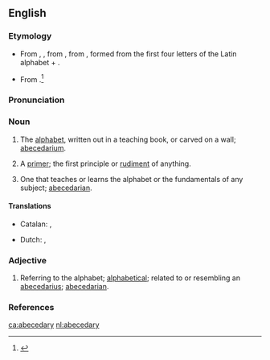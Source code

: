 ==English==

===Etymology===
* From {{etyl|enm|en}}, {{term|abecedary|lang=enm}}, from {{etyl|ML.|en}} {{term|abecedarium||alphabet, primer|lang=la}}, from {{etyl|LL.}} {{term|abecedarius||lang=la|of the alphabet}}, formed from the first four letters of the Latin alphabet + {{term|-arius||lang=la}}.
* {{sense|primer}} From {{etyl|ML.|en}} {{term|abecedarium||alphabet, primer|lang=la}}.<ref name=SOED>{{reference-book | last =| first = | authorlink =  | coauthors =  | editor =Brown, Lesley  | others =  | title = The Shorter Oxford English Dictionary | origdate =  | origyear = 1933| origmonth =  | url =  | format =  | accessdate =  | accessyear =  | accessmonth =  | edition = 5th | date =  | year =2003| month =  | publisher =Oxford University Press  | location =Oxford, UK | language =  | id =  | doi = | isbn =978-0-19-860575-7 | lccn = | ol = | pages =3| chapter =  | chapterurl =  | quote =}}</ref>

===Pronunciation===
{{a|RP}} {{IPA|/ˌeɪ.biː.ˈsiː.də.i/}}
{{a|US}} {{IPA|/ˌeɪ.bi.ˈsi.dɚ.i/|/ˌeɪ.bi.ˈsi.də.ɹi/}}

===Noun===
{{en-noun|abecedaries}}

# The [[alphabet]], written out in a teaching book, or carved on a wall; [[abecedarium]].
# {{rare}} A [[primer]]; the first principle or [[rudiment]] of anything.
# One that teaches or learns the alphabet or the fundamentals of any subject; [[abecedarian]].

====Translations====
{{trans-top|the alphabet}}
* Catalan: {{t-|ca|abecedari|m}}, {{t+|ca|beceroles|f|p}}
{{trans-mid}}
* Dutch: {{t|nl|alfabet|n}}, {{t|nl|abc|n}}
{{trans-bottom}}

===Adjective===
{{en-adj|-}}

# Referring to the alphabet; [[alphabetical]]; related to or resembling an [[abecedarius]]; [[abecedarian]].

===References===
<references/>

[[ca:abecedary]]
[[nl:abecedary]]